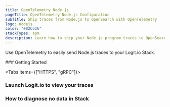 ```yaml
---
title: OpenTelemetry Node.js
pageTitle: OpenTelemetry Node.js Configuration
subTitle: Ship traces from Node.js to OpenSearch with OpenTelemetry
logo: nodejs
color: "#82bb26"
stackTypes: apm
description: Learn how to ship your Node.js program traces to OpenSearch with our example configurations.
---
```


Use OpenTelemetry to easily send Node.js traces to your Logit.io Stack.

<Steps>
  ### Getting Started

  <Tabs items={["HTTPS", "gRPC"]}>
  
  <Tab>
    <NodejsOtlpExporterSettings protocol="proto" port="@opentelemetry.httpsPort" />
  </Tab>

  <Tab>
    <NodejsOtlpExporterSettings protocol="grpc" port="@opentelemetry.grpcPort" />
  </Tab>

  </Tabs>

  ### Launch Logit.io to view your traces

  <LaunchStack utmMedium="apm" utmCampaign="nodejs" source="apm_nodejs_grpc" />

  ### How to diagnose no data in Stack

  <DiagnoseNoData />
</Steps>